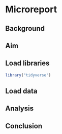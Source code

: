 # Microreport

## Background

## Aim

## Load libraries

```r
library("tidyverse")
```

## Load data

## Analysis

## Conclusion

